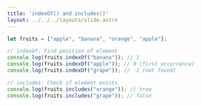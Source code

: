 ```yaml
---
title: 'indexOf() and includes()'
layout: ../../../layouts/slide.astro
---
```


```javascript
let fruits = ["apple", "banana", "orange", "apple"];

// indexOf: Find position of element
console.log(fruits.indexOf("banana")); // 1
console.log(fruits.indexOf("apple")); // 0 (first occurrence)
console.log(fruits.indexOf("grape")); // -1 (not found)

// includes: Check if element exists
console.log(fruits.includes("orange")); // true
console.log(fruits.includes("grape")); // false
```